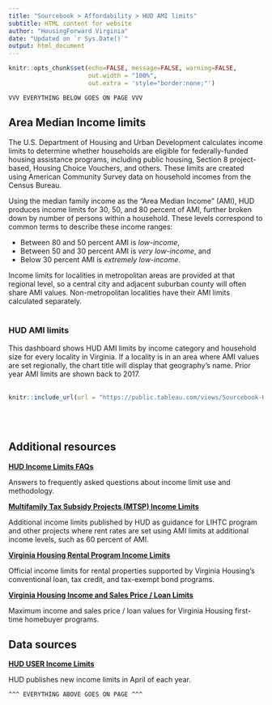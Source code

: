 ```yaml
---
title: "Sourcebook > Affordability > HUD AMI limits"
subtitle: HTML content for website
author: "HousingForward Virginia"
date: "Updated on `r Sys.Date()`"
output: html_document
---
```


```r
knitr::opts_chunk$set(echo=FALSE, message=FALSE, warning=FALSE,
                      out.width = "100%",
                      out.extra = 'style="border:none;"')
```


```
VVV EVERYTHING BELOW GOES ON PAGE VVV
```

## Area Median Income limits

The U.S. Department of Housing and Urban Development calculates income limits to determine whether households are eligible for federally-funded housing assistance programs, including public housing, Section 8 project-based, Housing Choice Vouchers, and others. These limits are created using American Community Survey data on household incomes from the Census Bureau.

Using the median family income as the "Area Median Income" (AMI), HUD produces income limits for 30, 50, and 80 percent of AMI, further broken down by number of persons within a household. These levels correspond to common terms to describe these income ranges:

* Between 80 and 50 percent AMI is *low-income*,
* Between 50 and 30 percent AMI is *very low-income*, and
* Below 30 percent AMI is *extremely low-income*.

Income limits for localities in metropolitan areas are provided at that regional level, so a central city and adjacent suburban county will often share AMI values. Non-metropolitan localities have their AMI limits calculated separately.
<br>
<br>

### HUD AMI limits

This dashboard shows HUD AMI limits by income category and household size for every locality in Virginia. If a locality is in an area where AMI values are set regionally, the chart title will display that geography's name. Prior year AMI limits are shown back to 2017.
<br>
<br>
```r
knitr::include_url(url = "https://public.tableau.com/views/Sourcebook-HUDAMIlimits/HUD-AMI?:showVizHome=no&:embed=true", height = "500px")
```
<br>
<br>

## Additional resources

[**HUD Income Limits FAQs**](https://www.huduser.gov/portal/datasets/il.html#2022_faq)

Answers to frequently asked questions about income limit use and methodology.

[**Multifamily Tax Subsidy Projects (MTSP) Income Limits**](https://www.huduser.gov/portal/datasets/mtsp.html)

Additional income limits published by HUD as guidance for LIHTC program and other projects where rent rates are set using AMI limits at additional income levels, such as 60 percent of AMI.

[**Virginia Housing Rental Program Income Limits**](https://www.virginiahousing.com/partners/rental-housing/income-limits)

Official income limits for rental properties supported by Virginia Housing's conventional loan, tax credit, and tax-exempt bond programs.

[**Virginia Housing Income and Sales Price / Loan Limits**](https://www.virginiahousing.com/partners/lenders/lending-limits-requirements)

Maximum income and sales price / loan values for Virginia Housing first-time homebuyer programs.

## Data sources

[**HUD USER Income Limits**](https://www.huduser.gov/portal/datasets/il.html)

HUD publishes new income limits in April of each year.

```
^^^ EVERYTHING ABOVE GOES ON PAGE ^^^
```